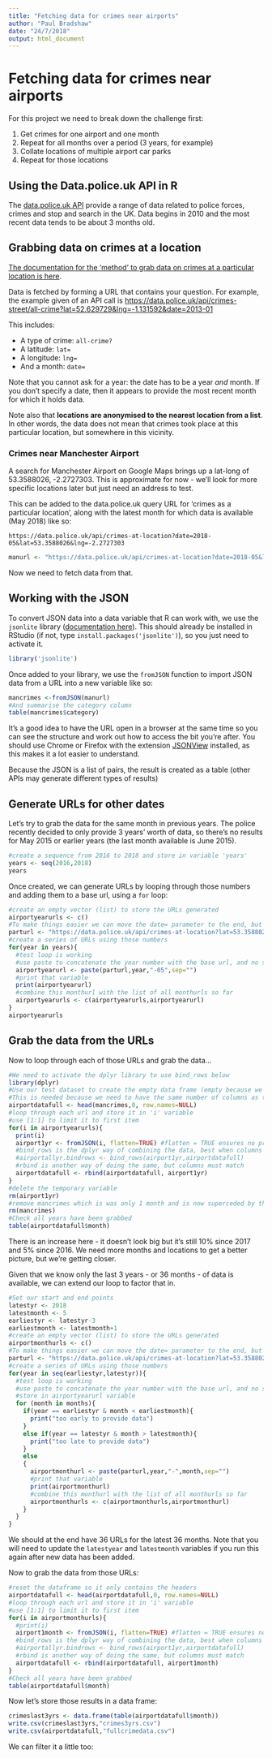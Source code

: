 ```yaml
---
title: "Fetching data for crimes near airports"
author: "Paul Bradshaw"
date: "24/7/2018"
output: html_document
---
```


# Fetching data for crimes near airports

For this project we need to break down the challenge first:

1. Get crimes for one airport and one month
2. Repeat for all months over a period (3 years, for example)
3. Collate locations of multiple airport car parks
4. Repeat for those locations

## Using the Data.police.uk API in R

The [data.police.uk API](https://data.police.uk/docs/) provide a range of data related to police forces, crimes and stop and search in the UK. Data begins in 2010 and the most recent data tends to be about 3 months old.

## Grabbing data on crimes at a location

[The documentation for the 'method' to grab data on crimes at a particular location is here](https://data.police.uk/docs/method/crime-street/).

Data is fetched by forming a URL that contains your question. For example, the example given of an API call is [https://data.police.uk/api/crimes-street/all-crime?lat=52.629729&lng=-1.131592&date=2013-01](https://data.police.uk/api/crimes-street/all-crime?lat=52.629729&lng=-1.131592&date=2013-01)

This includes:

* A type of crime: `all-crime?`
* A latitude: `lat=`
* A longitude: `lng=`
* And a month: `date=`

Note that you cannot ask for a year: the date has to be a year *and* month. If you don't specify a date, then it appears to provide the most recent month for which it holds data.

Note also that **locations are anonymised to the nearest location from a list**. In other words, the data does not mean that crimes took place at this particular location, but somewhere in this vicinity. 

### Crimes near Manchester Airport

A search for Manchester Airport on Google Maps brings up a lat-long of 53.3588026, -2.2727303. This is approximate for now - we'll look for more specific locations later but just need an address to test.

This can be added to the data.police.uk query URL for 'crimes as a particular location', along with the latest month for which data is available (May 2018) like so:

`https://data.police.uk/api/crimes-at-location?date=2018-05&lat=53.3588026&lng=-2.2727303`

```r
manurl <- "https://data.police.uk/api/crimes-at-location?date=2018-05&lat=53.3588026&lng=-2.2727303"
```


Now we need to fetch data from that.

## Working with the JSON

To convert JSON data into a data variable that R can work with, we use the `jsonlite` library ([documentation here](https://cran.r-project.org/web/packages/jsonlite/jsonlite.pdf)). This should already be installed in RStudio (if not, type `install.packages('jsonlite')`), so you just need to activate it.

```r
library('jsonlite')
```

Once added to your library, we use the `fromJSON` function to import JSON data from a URL into a new variable like so:

```r
mancrimes <-fromJSON(manurl)
#And summarise the category column
table(mancrimes$category)
```

It's a good idea to have the URL open in a browser at the same time so you can see the structure and work out how to access the bit you're after. You should use Chrome or Firefox with the extension [JSONView](https://chrome.google.com/webstore/detail/jsonview/chklaanhfefbnpoihckbnefhakgolnmc?hl=en) installed, as this makes it a lot easier to understand.

Because the JSON is a list of pairs, the result is created as a table (other APIs may generate different types of results)

## Generate URLs for other dates

Let's try to grab the data for the same month in previous years. The police recently decided to only provide 3 years' worth of data, so there's no results for May 2015 or earlier years (the last month available is June 2015).

```r
#create a sequence from 2016 to 2018 and store in variable 'years'
years <- seq(2016,2018)
years
```

Once created, we can generate URLs by looping through those numbers and adding them to a base url, using a `for` loop:

```r
#create an empty vector (list) to store the URLs generated
airportyearurls <- c()
#To make things easier we can move the date= parameter to the end, but leave it empty:
parturl <- "https://data.police.uk/api/crimes-at-location?lat=53.3588026&lng=-2.2727303&date="
#create a series of URLs using those numbers
for(year in years){
  #test loop is working
  #use paste to concatenate the year number with the base url, and no separator - store in 'airportyearurl' variable
  airportyearurl <- paste(parturl,year,"-05",sep="")
  #print that variable
  print(airportyearurl)
  #combine this monthurl with the list of all monthurls so far
  airportyearurls <- c(airportyearurls,airportyearurl)
}
airportyearurls
```

## Grab the data from the URLs

Now to loop through each of those URLs and grab the data...

```r
#We need to activate the dplyr library to use bind_rows below
library(dplyr)
#Use our test dataset to create the empty data frame (empty because we specify 0 rows)
#This is needed because we need to have the same number of columns as the data we will add next
airportdatafull <- head(mancrimes,0, row.names=NULL)
#loop through each url and store it in 'i' variable
#use [1:1] to limit it to first item
for(i in airportyearurls){
  print(i)
  airport1yr <- fromJSON(i, flatten=TRUE) #flatten = TRUE ensures no problems with nested branches
  #bind_rows is the dplyr way of combining the data, best when columns might not match
  #airportallyr.bindrows <- bind_rows(airport1yr,airportdatafull)
  #rbind is another way of doing the same, but columns must match
  airportdatafull <- rbind(airportdatafull, airport1yr)
}
#delete the temporary variable
rm(airport1yr)
#remove mancrimes which is was only 1 month and is now superceded by the new data
rm(mancrimes)
#Check all years have been grabbed
table(airportdatafull$month)
```

There is an increase here - it doesn't look big but it's still 10% since 2017 and 5% since 2016. We need more months and locations to get a better picture, but we're getting closer.

Given that we know only the last 3 years - or 36 months - of data is available, we can extend our loop to factor that in.

```r
#Set our start and end points
latestyr <- 2018
latestmonth <- 5
earliestyr <- latestyr-3
earliestmonth <- latestmonth+1
#create an empty vector (list) to store the URLs generated
airportmonthurls <- c()
#To make things easier we can move the date= parameter to the end, but leave it empty:
parturl <- "https://data.police.uk/api/crimes-at-location?lat=53.3588026&lng=-2.2727303&date="
#create a series of URLs using those numbers
for(year in seq(earliestyr,latestyr)){
  #test loop is working
  #use paste to concatenate the year number with the base url, and no separator 
  #store in airportyearurl variable
  for (month in months){
    if(year == earliestyr & month < earliestmonth){
      print("too early to provide data")
    }
    else if(year == latestyr & month > latestmonth){
      print("too late to provide data")
    }
    else
    {
      airportmonthurl <- paste(parturl,year,"-",month,sep="")
      #print that variable
      print(airportmonthurl)
      #combine this monthurl with the list of all monthurls so far
      airportmonthurls <- c(airportmonthurls,airportmonthurl)
    }
  }
}
```



We should at the end have 36 URLs for the latest 36 months. Note that you will need to update the `latestyear` and `latestmonth` variables if you run this again after new data has been added.

Now to grab the data from those URLs:

```r
#reset the dataframe so it only contains the headers
airportdatafull <- head(airportdatafull,0, row.names=NULL)
#loop through each url and store it in 'i' variable
#use [1:1] to limit it to first item
for(i in airportmonthurls){
  #print(i)
  airport1month <- fromJSON(i, flatten=TRUE) #flatten = TRUE ensures no problems with nested branches
  #bind_rows is the dplyr way of combining the data, best when columns might not match
  #airportallyr.bindrows <- bind_rows(airport1yr,airportdatafull)
  #rbind is another way of doing the same, but columns must match
  airportdatafull <- rbind(airportdatafull, airport1month)
}
#Check all years have been grabbed
table(airportdatafull$month)
```

Now let's store those results in a data frame:

```r
crimeslast3yrs <- data.frame(table(airportdatafull$month))
write.csv(crimeslast3yrs,"crimes3yrs.csv")
write.csv(airportdatafull,"fullcrimedata.csv")
```

We can filter it a little too:


